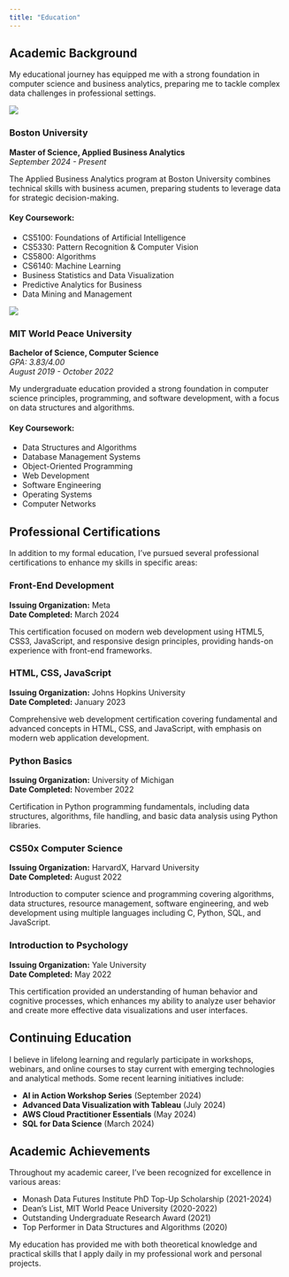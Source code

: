 ```yaml
---
title: "Education"
---
```


## Academic Background

My educational journey has equipped me with a strong foundation in computer science and business analytics, preparing me to tackle complex data challenges in professional settings.

::: {.grid}

::: {.g-col-12 .g-col-md-6 .card .mb-4}
![](images/bu-logo.jpg){fig-alt="Boston University logo" .card-img-top}

### Boston University
**Master of Science, Applied Business Analytics**  
*September 2024 - Present*

The Applied Business Analytics program at Boston University combines technical skills with business acumen, preparing students to leverage data for strategic decision-making.

#### Key Coursework:
- CS5100: Foundations of Artificial Intelligence
- CS5330: Pattern Recognition & Computer Vision
- CS5800: Algorithms
- CS6140: Machine Learning
- Business Statistics and Data Visualization
- Predictive Analytics for Business
- Data Mining and Management
:::

::: {.g-col-12 .g-col-md-6 .card .mb-4}
![](images/mit-wpu-logo.jpg){fig-alt="MIT World Peace University logo" .card-img-top}

### MIT World Peace University
**Bachelor of Science, Computer Science**  
*GPA: 3.83/4.00*  
*August 2019 - October 2022*

My undergraduate education provided a strong foundation in computer science principles, programming, and software development, with a focus on data structures and algorithms.

#### Key Coursework:
- Data Structures and Algorithms
- Database Management Systems
- Object-Oriented Programming
- Web Development
- Software Engineering
- Operating Systems
- Computer Networks
:::

:::

## Professional Certifications

In addition to my formal education, I've pursued several professional certifications to enhance my skills in specific areas:

::: {.grid}

::: {.g-col-12 .g-col-md-4 .card .p-3 .mb-3}
### Front-End Development
**Issuing Organization:** Meta  
**Date Completed:** March 2024

This certification focused on modern web development using HTML5, CSS3, JavaScript, and responsive design principles, providing hands-on experience with front-end frameworks.
:::

::: {.g-col-12 .g-col-md-4 .card .p-3 .mb-3}
### HTML, CSS, JavaScript
**Issuing Organization:** Johns Hopkins University  
**Date Completed:** January 2023

Comprehensive web development certification covering fundamental and advanced concepts in HTML, CSS, and JavaScript, with emphasis on modern web application development.
:::

::: {.g-col-12 .g-col-md-4 .card .p-3 .mb-3}
### Python Basics
**Issuing Organization:** University of Michigan  
**Date Completed:** November 2022

Certification in Python programming fundamentals, including data structures, algorithms, file handling, and basic data analysis using Python libraries.
:::

:::

::: {.grid}

::: {.g-col-12 .g-col-md-6 .card .p-3 .mb-3}
### CS50x Computer Science
**Issuing Organization:** HarvardX, Harvard University  
**Date Completed:** August 2022

Introduction to computer science and programming covering algorithms, data structures, resource management, software engineering, and web development using multiple languages including C, Python, SQL, and JavaScript.
:::

::: {.g-col-12 .g-col-md-6 .card .p-3 .mb-3}
### Introduction to Psychology
**Issuing Organization:** Yale University  
**Date Completed:** May 2022

This certification provided an understanding of human behavior and cognitive processes, which enhances my ability to analyze user behavior and create more effective data visualizations and user interfaces.
:::

:::

## Continuing Education

I believe in lifelong learning and regularly participate in workshops, webinars, and online courses to stay current with emerging technologies and analytical methods. Some recent learning initiatives include:

- **AI in Action Workshop Series** (September 2024)
- **Advanced Data Visualization with Tableau** (July 2024)
- **AWS Cloud Practitioner Essentials** (May 2024)
- **SQL for Data Science** (March 2024)

## Academic Achievements

Throughout my academic career, I've been recognized for excellence in various areas:

- Monash Data Futures Institute PhD Top-Up Scholarship (2021-2024)
- Dean's List, MIT World Peace University (2020-2022)
- Outstanding Undergraduate Research Award (2021)
- Top Performer in Data Structures and Algorithms (2020)

My education has provided me with both theoretical knowledge and practical skills that I apply daily in my professional work and personal projects.
